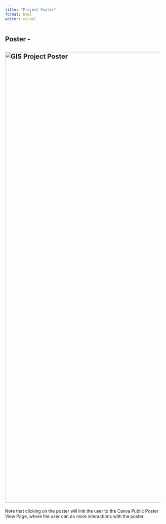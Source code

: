 ```yaml
---
title: "Project Poster"
format: html
editor: visual
---
```


## Poster -

## [![GIS Project Poster](images/Poster.png){width="818" height="1455"}](https://www.canva.com/design/DAFzYP4kPRw/rkKtAmyeimp3rGawWqcPPg/view?utm_content=DAFzYP4kPRw&utm_campaign=designshare&utm_medium=link&utm_source=editor)

Note that clicking on the poster will link the user to the Canva Public Poster View Page, where the user can do more interactions with the poster.
